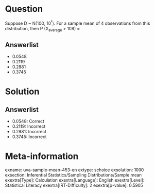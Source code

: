 Question
========

Suppose D \~ N(100, 10^²^). For a sample mean of 4 observations from this distribution, then P (X~average~ \> 108) =

Answerlist
----------

* 0.0548
* 0.2119
* 0.2881
* 0.3745

Solution
========

Answerlist
----------

* 0.0548: Correct
* 0.2119: Incorrect
* 0.2881: Incorrect
* 0.3745: Incorrect

Meta-information
================
exname: uva-sample-mean-453-en
extype: schoice
exsolution: 1000
exsection: Inferential Statistics/Sampling Distributions/Sample mean
exextra[Type]: Calculation
exextra[Language]: English
exextra[Level]: Statistical Literacy
exextra[IRT-Difficulty]: 2
exextra[p-value]: 0.5905
